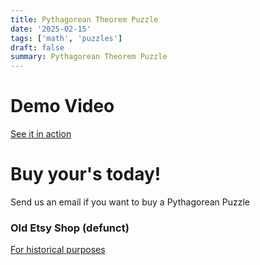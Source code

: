 ```yaml
---
title: Pythagorean Theorem Puzzle
date: '2025-02-15'
tags: ['math', 'puzzles']
draft: false
summary: Pythagorean Theorem Puzzle
---
```


# Demo Video

[See it in action](https://www.youtube.com/watch?v=IAJJml6Dr-s)

# Buy your's today!

Send us an email if you want to buy a Pythagorean Puzzle

### Old Etsy Shop (defunct)

[For historical purposes](https://www.etsy.com/shop/MathManipulatives)
